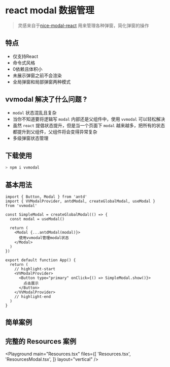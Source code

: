 # react modal 数据管理

> 灵感来自于[nice-modal-react](https://github.com/ebay/nice-modal-react) 用来管理各种弹窗，简化弹窗的操作

## 特点

- 仅支持React
- 命令式风格
- 0依赖且体积小
- 未展示弹窗之前不会渲染
- 全局弹窗和局部弹窗两种模式

## vvmodal 解决了什么问题 ?

- `modal` 状态混乱且复杂
- 当你不知道要将逻辑写 `modal` 内部还是父组件中，使用 `vvmodal` 可以轻松解决
- 虽然 `react` 提倡状态提升，但是当一个页面下 `modal` 越来越多，把所有的状态都提升到父组件，父组件将会变得异常复杂
- 多级弹窗状态管理

## 下载使用

```bash
> npm i vvmodal
```

## 基本用法

```tsx
import { Button, Modal } from 'antd'
import { VVModalProvider, antdModal, createGlobalModal, useModal } from 'vvmodal'

const SimpleModal = createGlobalModal(() => {
  const modal = useModal()

  return (
    <Modal {...antdModal(modal)}>
      使用vvmodal管理modal状态
    </Modal>
  )
})

export default function App() {
  return (
    // highlight-start
    <VVModalProvider>
      <Button type="primary" onClick={() => SimpleModal.show()}>
        点击展示
      </Button>
    </VVModalProvider>
    // highlight-end
  )
}
```

## 简单案例

<Playground main="Simple.tsx" layout="vertical" />

## 完整的 Resources 案例

<Playground
  main="Resources.tsx"
  files={[
    'Resources.tsx',
    'ResourcesModal.tsx',
  ]}
  layout="vertical"
/>
